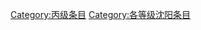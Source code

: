 {{catmore1|[[Wikipedia:沈阳专题|Wikipedia:沈阳专题]]}}
{{Articles by Quality|topic=沈阳|project=沈阳|format=toc}}
{{emptycat}}

[[Category:丙级条目|Category:丙级条目]]
[[Category:各等级沈阳条目|Category:各等级沈阳条目]]